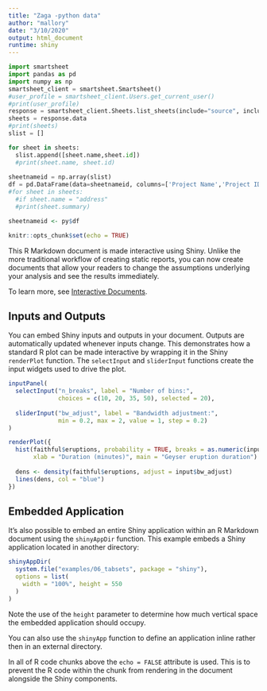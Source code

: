 ```yaml
---
title: "Zaga -python data"
author: "mallory"
date: "3/10/2020"
output: html_document
runtime: shiny
---
```




```python
import smartsheet
import pandas as pd
import numpy as np
smartsheet_client = smartsheet.Smartsheet()
#user_profile = smartsheet_client.Users.get_current_user()
#print(user_profile)
response = smartsheet_client.Sheets.list_sheets(include="source", include_all=True)
sheets = response.data
#print(sheets)
slist = []

for sheet in sheets:
  slist.append([sheet.name,sheet.id])
  #print(sheet.name, sheet.id)
  
sheetnameid = np.array(slist)
df = pd.DataFrame(data=sheetnameid, columns=['Project Name','Project ID'])
#for sheet in sheets:
  #if sheet.name = "address"
  #print(sheet.summary)
```

```r
sheetnameid <- py$df
```

```r
knitr::opts_chunk$set(echo = TRUE)
```

This R Markdown document is made interactive using Shiny. Unlike the more traditional workflow of creating static reports, you can now create documents that allow your readers to change the assumptions underlying your analysis and see the results immediately. 

To learn more, see [Interactive Documents](http://rmarkdown.rstudio.com/authoring_shiny.html).

## Inputs and Outputs

You can embed Shiny inputs and outputs in your document. Outputs are automatically updated whenever inputs change.  This demonstrates how a standard R plot can be made interactive by wrapping it in the Shiny `renderPlot` function. The `selectInput` and `sliderInput` functions create the input widgets used to drive the plot.

```r
inputPanel(
  selectInput("n_breaks", label = "Number of bins:",
              choices = c(10, 20, 35, 50), selected = 20),
  
  sliderInput("bw_adjust", label = "Bandwidth adjustment:",
              min = 0.2, max = 2, value = 1, step = 0.2)
)

renderPlot({
  hist(faithful$eruptions, probability = TRUE, breaks = as.numeric(input$n_breaks),
       xlab = "Duration (minutes)", main = "Geyser eruption duration")
  
  dens <- density(faithful$eruptions, adjust = input$bw_adjust)
  lines(dens, col = "blue")
})
```

## Embedded Application

It's also possible to embed an entire Shiny application within an R Markdown document using the `shinyAppDir` function. This example embeds a Shiny application located in another directory:

```r
shinyAppDir(
  system.file("examples/06_tabsets", package = "shiny"),
  options = list(
    width = "100%", height = 550
  )
)
```

Note the use of the `height` parameter to determine how much vertical space the embedded application should occupy.

You can also use the `shinyApp` function to define an application inline rather then in an external directory.

In all of R code chunks above the `echo = FALSE` attribute is used. This is to prevent the R code within the chunk from rendering in the document alongside the Shiny components.



